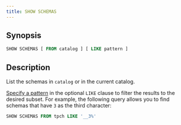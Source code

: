 ```yaml
---
title: SHOW SCHEMAS
---
```


## Synopsis

```sql
SHOW SCHEMAS [ FROM catalog ] [ LIKE pattern ]
```

## Description

List the schemas in `catalog` or in the current catalog.

[Specify a pattern](/sql/functions/comparison#pattern-comparison-like) in the optional `LIKE` clause to
filter the results to the desired subset. For example, the following query
allows you to find schemas that have `3` as the third character:

```sql
SHOW SCHEMAS FROM tpch LIKE '__3%'
```
